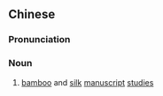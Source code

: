 {{also|简帛学}}
==Chinese==
{{zh-forms|s=简帛学|type=21}}

===Pronunciation===
{{zh-pron
|m=jiǎnbóxué
|c=gaan2 baak6 hok6
|cat=n
}}

===Noun===
{{zh-noun}}

# {{lb|zh|historiography}} [[bamboo]] and [[silk]] [[manuscript]] [[studies]]